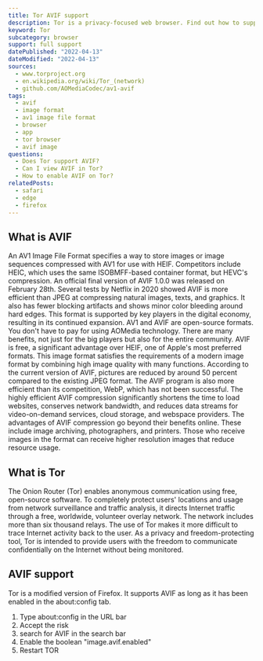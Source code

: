 ```yaml
---
title: Tor AVIF support
description: Tor is a privacy-focused web browser. Find out how to support and view AVIF images.
keyword: Tor
subcategory: browser
support: full support
datePublished: "2022-04-13"
dateModified: "2022-04-13"
sources:
  - www.torproject.org
  - en.wikipedia.org/wiki/Tor_(network)
  - github.com/AOMediaCodec/av1-avif
tags:
  - avif
  - image format
  - av1 image file format
  - browser
  - app
  - tor browser
  - avif image
questions:
  - Does Tor support AVIF?
  - Can I view AVIF in Tor?
  - How to enable AVIF on Tor?
relatedPosts:
  - safari
  - edge
  - firefox
---
```


## What is AVIF

An AV1 Image File Format specifies a way to store images or image sequences compressed with AV1 for use with HEIF. Competitors include HEIC, which uses the same ISOBMFF-based container format, but HEVC's compression. An official final version of AVIF 1.0.0 was released on February 28th. Several tests by Netflix in 2020 showed AVIF is more efficient than JPEG at compressing natural images, texts, and graphics. It also has fewer blocking artifacts and shows minor color bleeding around hard edges. This format is supported by key players in the digital economy, resulting in its continued expansion. AV1 and AVIF are open-source formats. You don't have to pay for using AOMedia technology. There are many benefits, not just for the big players but also for the entire community. AVIF is free, a significant advantage over HEIF, one of Apple's most preferred formats. This image format satisfies the requirements of a modern image format by combining high image quality with many functions. According to the current version of AVIF, pictures are reduced by around 50 percent compared to the existing JPEG format. The AVIF program is also more efficient than its competition, WebP, which has not been successful. The highly efficient AVIF compression significantly shortens the time to load websites, conserves network bandwidth, and reduces data streams for video-on-demand services, cloud storage, and webspace providers. The advantages of AVIF compression go beyond their benefits online. These include image archiving, photographers, and printers. Those who receive images in the format can receive higher resolution images that reduce resource usage.

## What is Tor

The Onion Router (Tor) enables anonymous communication using free, open-source software. To completely protect users' locations and usage from network surveillance and traffic analysis, it directs Internet traffic through a free, worldwide, volunteer overlay network. The network includes more than six thousand relays. The use of Tor makes it more difficult to trace Internet activity back to the user. As a privacy and freedom-protecting tool, Tor is intended to provide users with the freedom to communicate confidentially on the Internet without being monitored.

## AVIF support

Tor is a modified version of Firefox. It supports AVIF as long as it has been enabled in the about:config tab.

1. Type about:config in the URL bar
2. Accept the risk
3. search for AVIF in the search bar
4. Enable the boolean "image.avif.enabled"
5. Restart TOR
